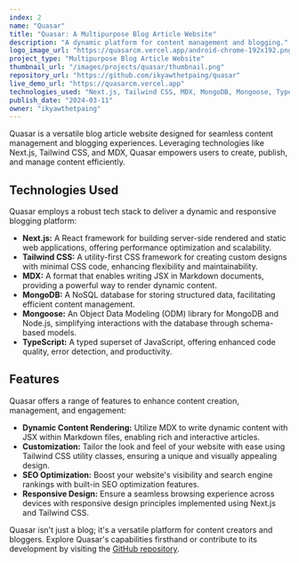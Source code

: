 ```yaml
---
index: 2
name: "Quasar"
title: "Quasar: A Multipurpose Blog Article Website"
description: "A dynamic platform for content management and blogging."
logo_image_url: "https://quasarcm.vercel.app/android-chrome-192x192.png"
project_type: "Multipurpose Blog Article Website"
thumbnail_url: "/images/projects/quasar/thumbnail.png"
repository_url: "https://github.com/ikyawthetpaing/quasar"
live_demo_url: "https://quasarcm.vercel.app"
technologies_used: "Next.js, Tailwind CSS, MDX, MongoDB, Mongoose, TypeScript"
publish_date: "2024-03-11"
owner: "ikyawthetpaing"
---
```


Quasar is a versatile blog article website designed for seamless content management and blogging experiences. Leveraging technologies like Next.js, Tailwind CSS, and MDX, Quasar empowers users to create, publish, and manage content efficiently.

## Technologies Used

Quasar employs a robust tech stack to deliver a dynamic and responsive blogging platform:

- **Next.js:** A React framework for building server-side rendered and static web applications, offering performance optimization and scalability.
- **Tailwind CSS:** A utility-first CSS framework for creating custom designs with minimal CSS code, enhancing flexibility and maintainability.
- **MDX:** A format that enables writing JSX in Markdown documents, providing a powerful way to render dynamic content.
- **MongoDB:** A NoSQL database for storing structured data, facilitating efficient content management.
- **Mongoose:** An Object Data Modeling (ODM) library for MongoDB and Node.js, simplifying interactions with the database through schema-based models.
- **TypeScript:** A typed superset of JavaScript, offering enhanced code quality, error detection, and productivity.

## Features

Quasar offers a range of features to enhance content creation, management, and engagement:

- **Dynamic Content Rendering:** Utilize MDX to write dynamic content with JSX within Markdown files, enabling rich and interactive articles.
- **Customization:** Tailor the look and feel of your website with ease using Tailwind CSS utility classes, ensuring a unique and visually appealing design.
- **SEO Optimization:** Boost your website's visibility and search engine rankings with built-in SEO optimization features.
- **Responsive Design:** Ensure a seamless browsing experience across devices with responsive design principles implemented using Next.js and Tailwind CSS.

Quasar isn't just a blog; it's a versatile platform for content creators and bloggers. Explore Quasar's capabilities firsthand or contribute to its development by visiting the [GitHub repository](https://github.com/ikyawthetpaing/quasar).
